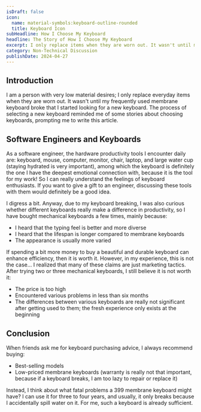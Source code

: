 ```yaml
---
isDraft: false
icon:
  name: material-symbols:keyboard-outline-rounded
  title: Keyboard Icon
subHeadline: How I Choose My Keyboard
headline: The Story of How I Choose My Keyboard
excerpt: I only replace items when they are worn out. It wasn't until my frequently used membrane keyboard broke that I started looking for a new keyboard.
category: Non-Technical Discussion
publishDate: 2024-04-27
---
```


## Introduction

I am a person with very low material desires; I only replace everyday items when they are worn out. It wasn't until my frequently used membrane keyboard broke that I started looking for a new keyboard. The process of selecting a new keyboard reminded me of some stories about choosing keyboards, prompting me to write this article.

## Software Engineers and Keyboards

As a software engineer, the hardware productivity tools I encounter daily are: keyboard, mouse, computer, monitor, chair, laptop, and large water cup (staying hydrated is very important), among which the keyboard is definitely the one I have the deepest emotional connection with, because it is the tool for my work! So I can really understand the feelings of keyboard enthusiasts. If you want to give a gift to an engineer, discussing these tools with them would definitely be a good idea.

I digress a bit. Anyway, due to my keyboard breaking, I was also curious whether different keyboards really make a difference in productivity, so I have bought mechanical keyboards a few times, mainly because:

- I heard that the typing feel is better and more diverse
- I heard that the lifespan is longer compared to membrane keyboards
- The appearance is usually more varied

If spending a bit more money to buy a beautiful and durable keyboard can enhance efficiency, then it is worth it. However, in my experience, this is not the case... I realized that many of these claims are just marketing tactics. After trying two or three mechanical keyboards, I still believe it is not worth it:

- The price is too high
- Encountered various problems in less than six months
- The differences between various keyboards are really not significant after getting used to them; the fresh experience only exists at the beginning

## Conclusion

When friends ask me for keyboard purchasing advice, I always recommend buying:

- Best-selling models
- Low-priced membrane keyboards (warranty is really not that important, because if a keyboard breaks, I am too lazy to repair or replace it)

Instead, I think about what fatal problems a 399 membrane keyboard might have? I can use it for three to four years, and usually, it only breaks because I accidentally spill water on it. For me, such a keyboard is already sufficient.
